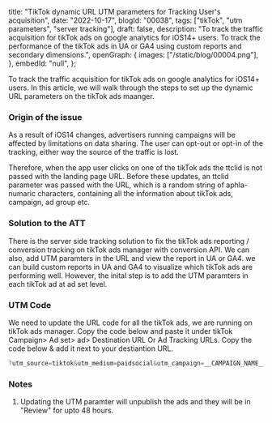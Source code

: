  title: "TikTok dynamic URL UTM parameters for Tracking User's acquisition",
 date: "2022-10-17",
 blogId: "00038",
 tags: ["tikTok", "utm parameters", "server tracking"],
 draft: false,
 description:
  "To track the traffic acquisition for tikTok ads on google analytics for iOS14+ users. To track the performance of the tikTok ads in UA or GA4 using custom reports and secondary dimensions.",
 openGraph: {
  images: ["/static/blog/00004.png"],
 },
 embedId: "null",
};

<BlogHeader metadata={metadata} />

To track the traffic acquisition for tikTok ads on google analytics for iOS14+ users. In this article, we will walk through the steps to set up the dynamic URL parameters on the tikTok ads maanger.

### Origin of the issue

As a result of iOS14 changes, advertisers running campaigns will be affected by limitations on data sharing. The user can opt-out or opt-in of the tracking, either way the source of the traffic is lost.

Therefore, when the app user clicks on one of the tikTok ads the ttclid is not passed with the landing page URL. Before these updates, an ttclid parameter was passed with the URL, which is a random string of aphla-numaric characters, containing all the information about tikTok ads, campaign, ad group etc.

### Solution to the ATT

There is the server side tracking solution to fix the tikTok ads reporting / conversion tracking on tikTok ads manager with conversion API. We can also, add UTM paramters in the URL and view the report in UA or GA4. we can build custom reports in UA and GA4 to visualize which tikTok ads are performing well. However, the inital step is to add the UTM paramters in each tikTok ad at ad set level.

### UTM Code

We need to update the URL code for all the tikTok ads, we are running on tikTok ads manager. Copy the code below and paste it under tikTok Campaign> Ad set> ad> Destination URL Or Ad Tracking URLs. Copy the code below & add it next to your destiantion URL.

```javascript
?utm_source=tiktok&utm_medium=paidsocial&utm_campaign=__CAMPAIGN_NAME__&utm_id=__AID__&utm_term=__AID_NAME__&utm_content=__CID_NAME__
```

### Notes

1. Updating the UTM paramter will unpublish the ads and they will be in "Review" for upto 48 hours.
